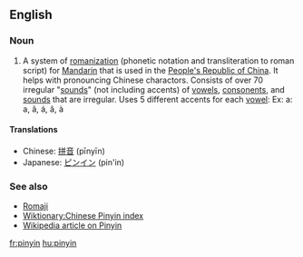 ==English==
===Noun===
# A system of [[romanization]] (phonetic notation and transliteration to roman script) for [[Mandarin]] that is used in the [[People's Republic of China]]. It helps with pronouncing Chinese charactors. Consists of over 70 irregular "[[sounds]]" (not including accents) of [[vowel|vowels]], [[consonent|consonents]], and [[sounds]] that are irregular. Uses 5 different accents for each [[vowel]]: Ex: a: a, ã, á, â, à

==== Translations ====
*Chinese: [[拼音]] (pīnyīn)
*Japanese: [[ピンイン]] (pin'in)

===See also===
* [[Romaji]]
* [[Wiktionary:Chinese Pinyin index]]
* [[w:Pinyin|Wikipedia article on Pinyin]]

[[fr:pinyin]]
[[hu:pinyin]]